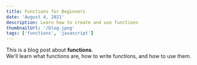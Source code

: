 ```yaml
---
title: Functions for Beginners
date: 'August 4, 2021'
description: Learn how to create and use functions
thumbnailUrl: '/blog.jpeg'
tags: ['functions', 'javascript']
---
```


<div>
  This is a blog post about <strong>functions</strong>. <br/>
  We'll learn what functions are, how to write functions, and how to use them.
</div>

<br/>

